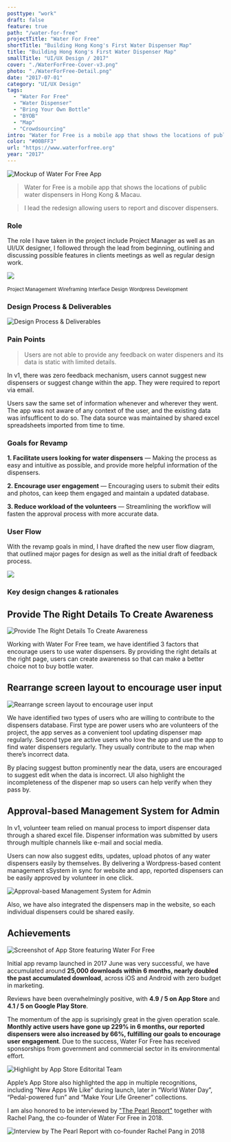 ```yaml
---
posttype: "work"
draft: false
feature: true
path: "/water-for-free"
projectTitle: "Water For Free"
shortTitle: "Building Hong Kong's First Water Dispenser Map"
title: "Building Hong Kong's First Water Dispenser Map"
smallTitle: "UI/UX Design / 2017"
cover: "./WaterForFree-Cover-v3.png"
photo: "./WaterForFree-Detail.png"
date: "2017-07-01"
category: "UI/UX Design"
tags:
  - "Water For Free"
  - "Water Dispenser"
  - "Bring Your Own Bottle"
  - "BYOB"
  - "Map"
  - "Crowdsourcing"
intro: "Water for Free is a mobile app that shows the locations of public water dispensers in Hong Kong & Macau. I lead the redesign allowing users to report and discover dispensers."
color: "#00BFF3"
url: "https://www.waterforfree.org"
year: "2017"
---
```



![Mockup of Water For Free App](./W4F3.png)


<WorkMeta>
<ColumnItem span="span 8">

> Water for Free is a mobile app that shows the locations of public water dispensers in Hong Kong & Macau. 

> I lead the redesign allowing users to report and discover dispensers.

</ColumnItem>
<ColumnItem span="span 4">
<GridBlock>
<Meta icon="phone-laptop" label="platform" value="Website, Mobile App, CMS"/>
<Meta icon="bullhorn" label="Development workflow" value="Waterfall Model"/>
<Meta icon="calendar-alt" label="timeline" value="2016 Dec - 2017 June"/>
<Meta icon="coffee" label="type" value="Client Project"/>
</GridBlock>
</ColumnItem>
</WorkMeta>

<Wrapper>

### Role

The role I have taken in the project include Project Manager as well as an UI/UX designer, I followed through the lead from beginning, outlining and discussing possible features in clients meetings as well as regular design work. 

</Wrapper>


![](./w4f-role.svg)

<GridBlock margin="0 auto" style="text-align: center; margin-top: 20px;">
  <Wrapper><small>Project Management</small></Wrapper>
  <Wrapper><small>Wireframing</small></Wrapper>
  <Wrapper><small>Interface Design</small></Wrapper>
  <Wrapper><small>Wordpress Development</small></Wrapper>
</GridBlock>

### Design Process & Deliverables

![Design Process & Deliverables](./Process.svg)

### Pain Points

> Users are not able to provide any feedback on water dispeners and its data is static with limited details.

In v1, there was zero feedback mechanism, users cannot suggest new dispensers or suggest change within the app. They were required to report via email.

Users saw the same set of information whenever and wherever they went. The app was not aware of any context of the user, and the existing data was infsufficent to do so. The data source was maintained by shared excel spreadsheets imported from time to time.

### Goals for Revamp

**1. Facilitate users looking for water dispensers** —  Making the process as easy and intuitive as possible, and provide more helpful information of the dispensers.

**2. Encourage user engagement** — Encouraging users to submit their edits and photos, can keep them engaged and maintain a updated database.

**3. Reduce workload of the volunteers** — Streamlining the workflow will fasten the approval process with more accurate data.

### User Flow
With the revamp goals in mind, I have drafted the new user flow diagram, that outlined major pages for design as well as the initial draft of feedback process.

![](./w4f-userflow.png)

### Key design changes & rationales

## Provide The Right Details To Create Awareness

![Provide The Right Details To Create Awareness](./Awareness.png)

Working with Water For Free team, we have identified 3 factors that encourage users to use water dispensers. By providing the right details at the right page, users can create awareness so that can make a better choice not to buy bottle water.

## Rearrange screen layout to encourage user input

![Rearrange screen layout to encourage user input](./Layout.png)

We have identified two types of users who are willing to contribute to the dispensers database. First type are power users who are volunteers of the project, the app serves as a convenient tool updating dispenser map regularly. Second type are active users who love the app and use the app to find water dispensers regularly. They usually contribute to the map when there’s incorrect data.

By placing suggest button prominently near the data, users are encouraged to suggest edit when the data is incorrect. UI also highlight the incompleteness of the dispener map so users can help verify when they pass by.

## Approval-based Management System for Admin

In v1, volunteer team relied on manual process to import dispenser data through a shared excel file. Dispenser information was submitted by users through multiple channels like e-mail and social media. 

Users can now also suggest edits, updates, upload photos of any water dispensers easily by themselves. By delivering a Wordpress-based content management sSystem in sync for website and app, reported dispensers can be easily approved by volunteer in one click.

![Approval-based Management System for Admin](./W4F-Web.png)

Also, we have also integrated the dispensers map in the website, so each individual dispensers could be shared easily.


## Achievements

![Screenshot of App Store featuring Water For Free](./W4F-AppStore.png)

Initial app revamp launched in 2017 June was very successful, we have accumulated around **25,000 downloads within 6 months, nearly doubled the past accumulated download**, across iOS and Android with zero budget in marketing.

Reviews have been overwhelmingly positive, with **4.9 / 5 on App Store** and **4.1 / 5 on Google Play Store**. 

The momentum of the app is suprisingly great in the given operation scale. **Monthly active users have gone up 229% in 6 months, our reported dispensers were also increased by 66%, fulfilling our goals to encourage user engagement**. Due to the success, Water For Free has received sponsorships from government and commercial sector in its environmental effort.

![Highlight by App Store Editorital Team](./AppStore.png)

Apple’s App Store also highlighted the app in multiple recognitions, including “New Apps We Like” during launch, later in “World Water Day”, “Pedal-powered fun” and “Make Your Life Greener” collections.

I am also honored to be interviewed by ["The Pearl Report"](https://youtu.be/YuXQS_Aqvqc) together with Rachel Pang, the co-founder of Water For Free in 2018.

![Interview by The Pearl Report with co-founder Rachel Pang in 2018](./PearlReport.png)

<!-- 
In 2017, I worked with Water For Free, a non-profit which dedicated efforts to reduce the vast amounts of single-use plastic water bottles, revamping their water dispensers map app in Hong Kong.

## Introduction

Hong Kong has hot summer and people often prefer cold drinks. However, the location of water dispensers has never been integrated by any authority’s effort.

Volunteers from Water For Free saw the opportunity and dedicated to making a water dispenser map, few years after the initial v1 app launch, Water For Free worked with Playa for v2.

![Comparison of Water For Free App v1 and v2](./Compare.png)

## Objective & Scope of Work

The primary objective of the revamp is to facilitate users hunting water dispensers (Literal translation of the app Chinese name 撲水) and make the process more sustainable.

Playa has taken the job merging existing blog into a functional website with searchable fountain map, revamping v1 app fulfilling the objective and develop a unified content management system.

The role I have taken has been more than a UI designer, since I took part in following the lead from the beginning, outlining and discussing possible features in multiple meetings.

## Enhancements

### Provide The Right Details To Create Awareness

Working with Water For Free team, we have identified few factors that encourage users to use water dispensers. By providing the right details at the right page, users can create awareness so that can make a better choice not to buy bottle water.

![Provide The Right Details To Create Awareness](./Caption-1.png)

### Rearrange screen layout to encourage user input

We have identified two types of users who are willing to contribute to the dispensers database. First type are power users who are volunteers of the project, the app serves as a convenient tool updating dispenser map regularly. Second type are active users who love the app and use the app to find water dispensers regularly. They usually contribute to the map when there’s incorrect data.

![Rearrange screen layout to encourage user input](./Caption-2.png)

We also broke down the new dispensers submission process in 3 separate pages with saved process to make the contribution process more reliable.

### Approval-based Management System for Admin

In previous version, volunteer team relied on manual effort working on a shared Excel file. They receive feedbacks of the water dispensers via E-mail and Facebook Messages.

By delivering a Wordpress-based Content Management System, reported dispensers and incorrect data are now imported directly to the database pending for approval. This has drastically decrease the process time.

![Approval-based Management System for Admin](./W4F-Web.png)

Also, we have also integrated the dispensers map in the website, so each individual dispensers could be shared easily.

## Achievements

![Screenshot of App Store featuring Water For Free](./W4F-AppStore.png)

Initial app revamp launch in 2017 June was very successful, we have accumulated nearly 25,000+ downloads withint 6 months, across iOS and Android with zero budget in marketing.

Reviews have been overwhelmingly positive, with 4.9 / 5 on App Store and 4.1 / 5 on Google Play Store. 

The momentum of the app is suprisingly great in the given operation scale. The project also has given sponsorships from government and commercial sector in its environmental effort.

Apple’s App Store also highlighted the app in multiple recognitions, including “New Apps We Like” during launch, later in “World Water Day”, “Pedal-powered fun” and “Make Your Life Greener” collections.

I am also honored to be interviewed by "The Pearl Report" together with Rachel Pang, the co-founder of Water For Free in 2018.

<iframe width="950" height="534" src="https://www.youtube.com/embed/YuXQS_Aqvqc" frameborder="0" allow="accelerometer; autoplay; clipboard-write; encrypted-media; gyroscope; picture-in-picture" allowfullscreen></iframe>
<GridBlock>
  <Data caption="Type" nodata="Client Project" />
  <Data caption="Client" nodata="Water for Free" />
  <Data
    caption="Roles"
    nodata="UI/UX Designer, "
    data2="Visual Designer, "
    data3="Project Manager"
  />
    <Data
    caption="Deliverables"
    nodata="iOS & Android App, "
    data2="Website, "
    data3="Content Management System"
  />
  <Data caption="Year" nodata="2017" />
  <Data caption="Project Timeframe" nodata="6 months" />

  <Data caption="App Installs" nodata="70,000+" />
  <Data caption="Launched In" nodata="2017 June" />
</GridBlock> -->
